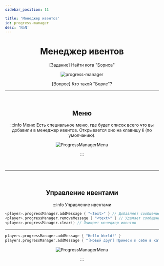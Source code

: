 ```yaml
---
sidebar_position: 11

title: 'Менеджер ивентов'
id: progress-manager
desc: 'NaN'
---
```


<div align="center">

# Менеджер ивентов

[Задание] Найти кота "Бориса"

<div className="show" id="mask">

![progress-manager](@site/static/img/doc/titles/EventManager0.webp)

</div>

[Вопрос] Кто такой "Борис"?

---

<br />

## Меню

:::info Меню
Есть специальное меню, где будет список всего что вы добавили в менеджер ивентов. Открывается оно
на клавишу `Ё` (по умолчанию).

![ProgressManagerMenu](@site/static/img/doc/ProgressManager.png)

:::

<br />

---

<br />

## Управление ивентами

:::info Управление ивентами

<div align="left" id="dont-copy">

```kts
<player>.progressManager.addMessage { "<text>" } // Добавляет сообщение в менеджер ивентов
<player>.progressManager.removeMessage { "<text>" } // Удаляет сообщение из менеджера ивентов
<player>.progressManager.clear() // Очищает менеджер ивентов
```

---

```kts title="Пример"
players.progressManager.addMessage { "Hello World!" }
players.progressManager.addMessage { "[Новый друг] Принеси к себе в хату нового друга." }
```

</div>

![ProgressManagerMenu](@site/static/img/doc/ProgressManager.png)

:::

</div>